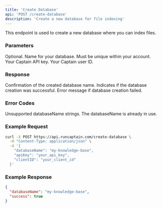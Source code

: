 ```yaml
---
title: 'Create Database'
api: 'POST /create-database'
description: 'Create a new database for file indexing'
---
```


This endpoint is used to create a new database where you can index files.

### Parameters

<ParamField body="databaseName" type="string" required={false}>
  Optional. Name for your database. Must be unique within your account.
</ParamField>

<ParamField body="apiKey" type="string" required={true}>
  Your Captain API key.
</ParamField>

<ParamField body="clientID" type="string" required={true}>
  Your Captain user ID.
</ParamField>

### Response

<ResponseField name="databaseName" type="string">
  Confirmation of the created database name.
</ResponseField>

<ResponseField name="success" type="boolean">
  Indicates if the database creation was successful.
</ResponseField>

<ResponseField name="error" type="string">
  Error message if database creation failed.
</ResponseField>

### Error Codes

<ResponseField name="400" type="object">
  Unsupported databaseName strings.
</ResponseField>

<ResponseField name="409" type="object">
  The databaseName is already in use.
</ResponseField>

### Example Request

```bash
curl -X POST https://api.runcaptain.com/create-database \
  -H "Content-Type: application/json" \
  -d '{
    "databaseName": "my-knowledge-base",
    "apiKey": "your_api_key",
    "clientID": "your_client_id"
  }'
```

### Example Response

```json
{
  "databaseName": "my-knowledge-base",
  "success": true
}
```
